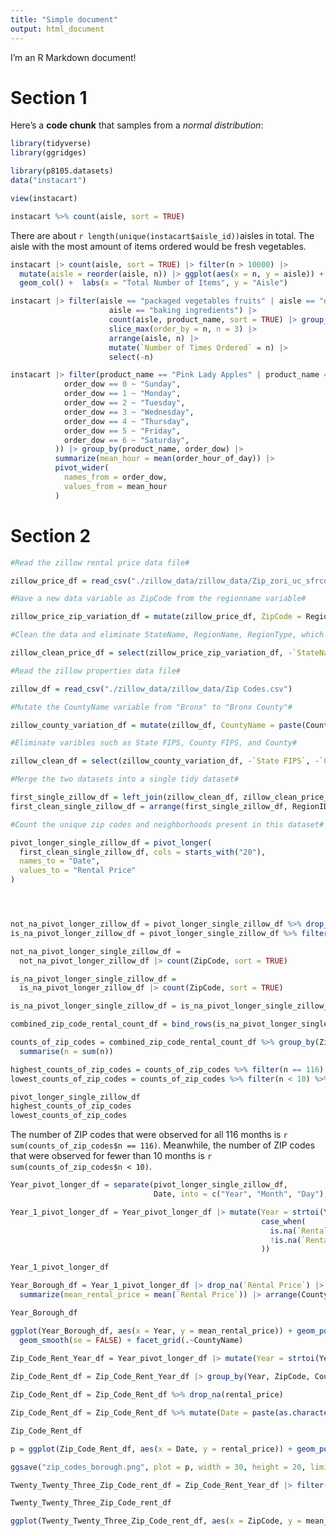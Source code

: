 ```yaml
---
title: "Simple document"
output: html_document
---
```


I'm an R Markdown document! 

# Section 1

Here's a **code chunk** that samples from 
a _normal distribution_:

```r
library(tidyverse)
library(ggridges)

library(p8105.datasets)
data("instacart")

view(instacart)

instacart %>% count(aisle, sort = TRUE)
```

There are about `r length(unique(instacart$aisle_id))`aisles in total. The aisle with the most amount of items ordered would be fresh vegetables.

```r

instacart |> count(aisle, sort = TRUE) |> filter(n > 10000) |>
  mutate(aisle = reorder(aisle, n)) |> ggplot(aes(x = n, y = aisle)) +
  geom_col() +  labs(x = "Total Number of Items", y = "Aisle")

```

```r

instacart |> filter(aisle == "packaged vegetables fruits" | aisle == "dog food care" |
                      aisle == "baking ingredients") |> 
                      count(aisle, product_name, sort = TRUE) |> group_by(aisle) |>
                      slice_max(order_by = n, n = 3) |>
                      arrange(aisle, n) |>
                      mutate(`Number of Times Ordered` = n) |>
                      select(-n)

```

```r

instacart |> filter(product_name == "Pink Lady Apples" | product_name == "Coffee Ice Cream") |> mutate(order_dow = case_when(
            order_dow == 0 ~ "Sunday",
            order_dow == 1 ~ "Monday",
            order_dow == 2 ~ "Tuesday",
            order_dow == 3 ~ "Wednesday",
            order_dow == 4 ~ "Thursday",
            order_dow == 5 ~ "Friday",
            order_dow == 6 ~ "Saturday",
          )) |> group_by(product_name, order_dow) |>
          summarize(mean_hour = mean(order_hour_of_day)) |>
          pivot_wider(
            names_from = order_dow,
            values_from = mean_hour
          )

```

# Section 2

```r

#Read the zillow rental price data file#

zillow_price_df = read_csv("./zillow_data/zillow_data/Zip_zori_uc_sfrcondomfr_sm_month_NYC.csv")

#Have a new data variable as ZipCode from the regionname variable#

zillow_price_zip_variation_df = mutate(zillow_price_df, ZipCode = RegionName)

#Clean the data and eliminate StateName, RegionName, RegionType, which are unnecessary data variables#

zillow_clean_price_df = select(zillow_price_zip_variation_df, -`StateName`, -RegionName, -RegionType)
```

```r

#Read the zillow properties data file#

zillow_df = read_csv("./zillow_data/zillow_data/Zip Codes.csv")

#Mutate the CountyName variable from "Bronx" to "Bronx County"#

zillow_county_variation_df = mutate(zillow_df, CountyName = paste(County, "County"))

#Eliminate varibles such as State FIPS, County FIPS, and County#

zillow_clean_df = select(zillow_county_variation_df, -`State FIPS`, -`County FIPS`, -County)
```

```r

#Merge the two datasets into a single tidy dataset#

first_single_zillow_df = left_join(zillow_clean_df, zillow_clean_price_df)
first_clean_single_zillow_df = arrange(first_single_zillow_df, RegionID)

#Count the unique zip codes and neighborhoods present in this dataset#

pivot_longer_single_zillow_df = pivot_longer(
  first_clean_single_zillow_df, cols = starts_with("20"),
  names_to = "Date",
  values_to = "Rental Price"
)




not_na_pivot_longer_zillow_df = pivot_longer_single_zillow_df %>% drop_na(`Rental Price`)
is_na_pivot_longer_zillow_df = pivot_longer_single_zillow_df %>% filter(is.na(`Rental Price`))

not_na_pivot_longer_single_zillow_df = 
  not_na_pivot_longer_zillow_df |> count(ZipCode, sort = TRUE)

is_na_pivot_longer_single_zillow_df =
  is_na_pivot_longer_zillow_df |> count(ZipCode, sort = TRUE)

is_na_pivot_longer_single_zillow_df = is_na_pivot_longer_single_zillow_df %>% mutate(n = 0)

combined_zip_code_rental_count_df = bind_rows(is_na_pivot_longer_single_zillow_df, not_na_pivot_longer_single_zillow_df)

counts_of_zip_codes = combined_zip_code_rental_count_df %>% group_by(ZipCode) %>%
  summarise(n = sum(n))

highest_counts_of_zip_codes = counts_of_zip_codes %>% filter(n == 116)
lowest_counts_of_zip_codes = counts_of_zip_codes %>% filter(n < 10) %>% arrange(desc(n))

pivot_longer_single_zillow_df
highest_counts_of_zip_codes
lowest_counts_of_zip_codes
```

The number of ZIP codes that were observed for all 116 months is `r sum(counts_of_zip_codes$n == 116)`. Meanwhile, the number of ZIP codes that were observed for fewer than 10 months is `r sum(counts_of_zip_codes$n < 10)`.

```r

Year_pivot_longer_df = separate(pivot_longer_single_zillow_df, 
                                Date, into = c("Year", "Month", "Day"), sep = "-")

Year_1_pivot_longer_df = Year_pivot_longer_df |> mutate(Year = strtoi(Year), `Rental Price` =
                                                        case_when(
                                                          is.na(`Rental Price`) ~ 0,
                                                          !is.na(`Rental Price`) ~ (`Rental Price`)
                                                        ))

Year_1_pivot_longer_df

Year_Borough_df = Year_1_pivot_longer_df |> drop_na(`Rental Price`) |> group_by(Year, CountyName) |>
  summarize(mean_rental_price = mean(`Rental Price`)) |> arrange(CountyName)

Year_Borough_df

ggplot(Year_Borough_df, aes(x = Year, y = mean_rental_price)) + geom_point(aes(color = CountyName)) +
  geom_smooth(se = FALSE) + facet_grid(.~CountyName)


```


```r

Zip_Code_Rent_Year_df = Year_pivot_longer_df |> mutate(Year = strtoi(Year))
  
Zip_Code_Rent_df = Zip_Code_Rent_Year_df |> group_by(Year, ZipCode, CountyName, Month) |> summarize(rental_price = `Rental Price`)

Zip_Code_Rent_df = Zip_Code_Rent_df %>% drop_na(rental_price)

Zip_Code_Rent_df = Zip_Code_Rent_df %>% mutate(Date = paste(as.character(Year), as.character(Month), sep = "-"))

Zip_Code_Rent_df

p = ggplot(Zip_Code_Rent_df, aes(x = Date, y = rental_price)) + geom_point(aes(color = CountyName)) + facet_wrap(~ZipCode, ncol = 10)

ggsave("zip_codes_borough.png", plot = p, width = 30, height = 20, limitsize = FALSE)


```

```r

Twenty_Twenty_Three_Zip_Code_rent_df = Zip_Code_Rent_Year_df |> filter(Year == 2023) |> group_by(ZipCode, CountyName) |>  summarize(mean_rental_price = mean(`Rental Price`)) |> drop_na(mean_rental_price)

Twenty_Twenty_Three_Zip_Code_rent_df

ggplot(Twenty_Twenty_Three_Zip_Code_rent_df, aes(x = ZipCode, y = mean_rental_price)) + geom_point(aes(color = CountyName))

```